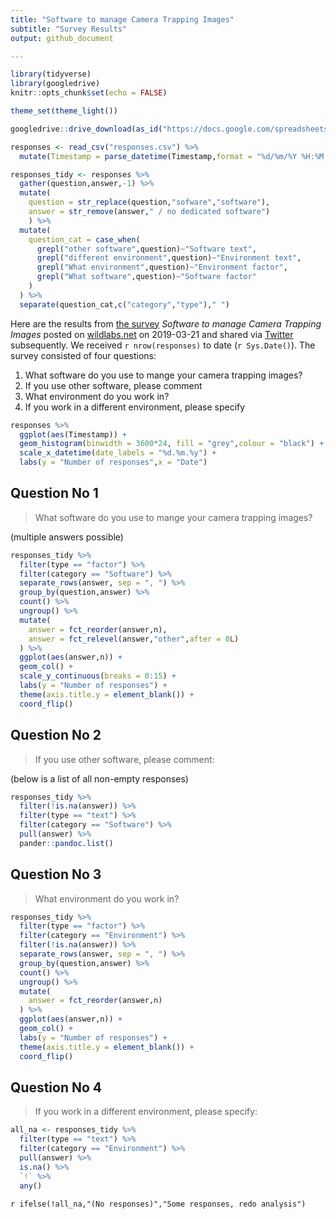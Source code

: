 ```yaml
---
title: "Software to manage Camera Trapping Images"
subtitle: "Survey Results"
output: github_document

---
```


```r
library(tidyverse)
library(googledrive)
knitr::opts_chunk$set(echo = FALSE)

theme_set(theme_light())
```

```r

googledrive::drive_download(as_id("https://docs.google.com/spreadsheets/d/1DTioHEcN88Iy7H4mKSnW81VfcwlKZBDZXQGSnJkWgKk/edit?usp=sharing"),type = "csv",path = "responses", overwrite = T)

responses <- read_csv("responses.csv") %>%
  mutate(Timestamp = parse_datetime(Timestamp,format = "%d/%m/%Y %H:%M:%S"))

responses_tidy <- responses %>%
  gather(question,answer,-1) %>%
  mutate(
    question = str_replace(question,"sofware","software"),
    answer = str_remove(answer," / no dedicated software")
    ) %>%
  mutate(
    question_cat = case_when(
      grepl("other software",question)~"Software text",
      grepl("different environment",question)~"Environment text",
      grepl("What environment",question)~"Environment factor",
      grepl("What software",question)~"Software factor"
    )
  ) %>%
  separate(question_cat,c("category","type")," ")

```


Here are the results from [the survey](https://forms.gle/uafXkWzh8FinCsv86) *Software to manage Camera Trapping Images* posted on [wildlabs.net](https://www.wildlabs.net/community/thread/688) on 2019-03-21 and shared via [Twitter](https://twitter.com/WILDLABSNET/status/1108676937868812288?s=20) subsequently. We received `r nrow(responses)` to date (`r Sys.Date()`). The survey consisted of four questions:

1. What software do you use to mange your camera trapping images?
1. If you use other software, please comment
1. What environment do you work in?
1. If you work in a different environment, please specify




```r
responses %>%
  ggplot(aes(Timestamp)) + 
  geom_histogram(binwidth = 3600*24, fill = "grey",colour = "black") +
  scale_x_datetime(date_labels = "%d.%m.%y") +
  labs(y = "Number of responses",x = "Date") 


```



## Question No 1

> What software do you use to mange your camera trapping images?

(multiple answers possible)

```r
responses_tidy %>%
  filter(type == "factor") %>%
  filter(category == "Software") %>%
  separate_rows(answer, sep = ", ") %>% 
  group_by(question,answer) %>%
  count() %>%
  ungroup() %>%
  mutate(
    answer = fct_reorder(answer,n),
    answer = fct_relevel(answer,"other",after = 0L)
  ) %>%
  ggplot(aes(answer,n)) + 
  geom_col() +
  scale_y_continuous(breaks = 0:15) +
  labs(y = "Number of responses") +
  theme(axis.title.y = element_blank()) + 
  coord_flip() 


```

## Question No 2

> If you use other software, please comment:

(below is a list of all non-empty responses)


```r
responses_tidy %>%
  filter(!is.na(answer)) %>%
  filter(type == "text") %>%
  filter(category == "Software") %>%
  pull(answer) %>%
  pander::pandoc.list()

```


## Question No 3


> What environment do you work in?

```r
responses_tidy %>%
  filter(type == "factor") %>%
  filter(category == "Environment") %>%
  filter(!is.na(answer)) %>%
  separate_rows(answer, sep = ", ") %>% 
  group_by(question,answer) %>%
  count() %>%
  ungroup() %>%
  mutate(
    answer = fct_reorder(answer,n)
  ) %>%
  ggplot(aes(answer,n)) + 
  geom_col() +
  labs(y = "Number of responses") +
  theme(axis.title.y = element_blank()) +
  coord_flip()

```


## Question No 4

> If you work in a different environment, please specify:


```r
all_na <- responses_tidy %>%
  filter(type == "text") %>%
  filter(category == "Environment") %>%
  pull(answer) %>%
  is.na() %>%
  `!` %>%
  any()


```

`r ifelse(!all_na,"(No responses)","Some responses, redo analysis")`


